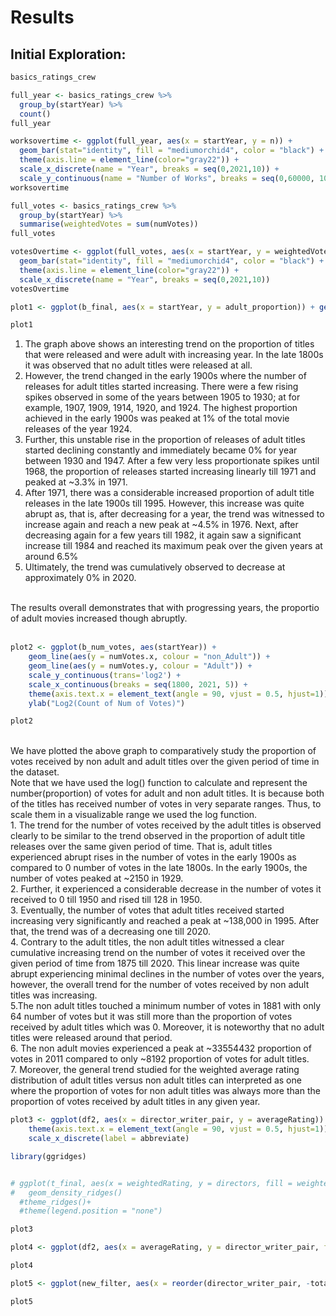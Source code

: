 # Results

## Initial Exploration:
```r
basics_ratings_crew
```   

```r
full_year <- basics_ratings_crew %>%
  group_by(startYear) %>%
  count()
full_year
```

```r
worksovertime <- ggplot(full_year, aes(x = startYear, y = n)) +
  geom_bar(stat="identity", fill = "mediumorchid4", color = "black") +
  theme(axis.line = element_line(color="gray22")) +
  scale_x_discrete(name = "Year", breaks = seq(0,2021,10)) + 
  scale_y_continuous(name = "Number of Works", breaks = seq(0,60000, 10000)) 
worksovertime
```

```r
full_votes <- basics_ratings_crew %>%
  group_by(startYear) %>%
  summarise(weightedVotes = sum(numVotes))
full_votes
```

```r
votesOvertime <- ggplot(full_votes, aes(x = startYear, y = weightedVotes)) +
  geom_bar(stat="identity", fill = "mediumorchid4", color = "black") +
  theme(axis.line = element_line(color="gray22")) +
  scale_x_discrete(name = "Year", breaks = seq(0,2021,10))
votesOvertime
```

```r
plot1 <- ggplot(b_final, aes(x = startYear, y = adult_proportion)) + geom_line() + scale_x_continuous(breaks = seq(1800, 2021, 3)) + theme(axis.text.x = element_text(angle = 90, vjust = 0.5, hjust=1))
```

```r
plot1 
```
1. The graph above shows an interesting trend on the proportion of titles that were released and were adult with increasing year. In the late 1800s it was observed that no adult titles were released at all.<br/>
2. However, the trend changed in the early 1900s where the number of releases for adult titles started increasing. There were a few rising spikes observed in some of the years between 1905 to 1930; at for example, 1907, 1909, 1914, 1920, and 1924. The highest proportion achieved in the early 1900s was peaked at 1% of the total movie releases of the year 1924.<br/>
3. Further, this unstable rise in the proportion of releases of adult titles started declining constantly and immediately became 0% for year between 1930 and 1947. After a few very less proportionate spikes until 1968, the proportion of releases started increasing linearly till 1971 and peaked at ~3.3% in 1971.<br/>
4. After 1971, there was a considerable increased proportion of adult title releases in the late 1900s till 1995. However, this increase was quite abrupt as, that is, after decreasing for a year, the trend was witnessed to increase again and reach a new peak at ~4.5% in 1976. Next, after decreasing again for a few years till 1982, it again saw a significant increase till 1984 and reached its maximum peak over the given years at around 6.5%<br/>
5. Ultimately, the trend was cumulatively observed to decrease at approximately 0% in 2020.<br/><br/>

The results overall demonstrates that with progressing years, the proportio of adult movies increased though abruptly.<br/><br/>

```r
plot2 <- ggplot(b_num_votes, aes(startYear)) + 
    geom_line(aes(y = numVotes.x, colour = "non_Adult")) + 
    geom_line(aes(y = numVotes.y, colour = "Adult")) + 
    scale_y_continuous(trans='log2') + 
    scale_x_continuous(breaks = seq(1800, 2021, 5)) + 
    theme(axis.text.x = element_text(angle = 90, vjust = 0.5, hjust=1)) + 
    ylab("Log2(Count of Num of Votes)")
```

```r
plot2
```
<br/>
We have plotted the above graph to comparatively study the proportion of votes received by non adult and adult titles over the given period of time in the dataset.<br/>
Note that we have used the log() function to calculate and represent the number(proportion) of votes for adult and non adult titles. It is because both of the titles has received number of votes in very separate ranges. Thus, to scale them in a visualizable range we used the log function.<br/>
1. The trend for the number of votes received by the adult titles is observed clearly to be similar to the trend observed in the proportion of adult title releases over the same given period of time. That is, adult titles experienced abrupt rises in the number of votes in the early 1900s as compared to 0 number of votes in the late 1800s. In the early 1900s, the number of votes peaked at ~2150 in 1929.<br/>
2. Further, it experienced a considerable decrease in the number of votes it received to 0 till 1950 and rised till 128 in 1950.<br/>
3. Eventually, the number of votes that adult titles received started increasing very significantly and reached a peak at ~138,000 in 1995. After that, the trend was of a decreasing one till 2020.<br/>
4. Contrary to the adult titles, the non adult titles witnessed a clear cumulative increasing trend on the number of votes it received over the given period of time from 1875 till 2020. This linear increase was quite abrupt experiencing minimal declines in the number of votes over the years, however, the overall trend for the number of votes received by non adult titles was increasing.<br/>
5.The non adult titles touched a minimum number of votes in 1881 with only 64 number of votes but it was still more than the proportion of votes received by adult titles which was 0. Moreover, it is noteworthy that no adult titles were released around that period.<br/>
6. The non adult movies experienced a peak at ~33554432 proportion of votes in 2011 compared to only ~8192 proportion of votes for adult titles.<br/>
7. Moreover, the general trend studied for the weighted average rating distribution of adult titles versus non adult titles can interpreted as one where the proportion of votes for non adult titles was always more than the proportion of votes received by adult titles in any given year.<br/>

```r
plot3 <- ggplot(df2, aes(x = director_writer_pair, y = averageRating)) + geom_boxplot() + 
    theme(axis.text.x = element_text(angle = 90, vjust = 0.5, hjust=1)) + 
    scale_x_discrete(label = abbreviate)
```

```r
library(ggridges)


# ggplot(t_final, aes(x = weightedRating, y = directors, fill = weightedRating))+
#   geom_density_ridges()
  #theme_ridges()+
  #theme(legend.position = "none")
```

```r
plot3
```

```r
plot4 <- ggplot(df2, aes(x = averageRating, y = director_writer_pair, fill = titleType)) + geom_density_ridges()
```

```r
plot4
```

```r
plot5 <- ggplot(new_filter, aes(x = reorder(director_writer_pair, -totalVotes), y = totalVotes, fill = titleType)) + geom_bar(stat = 'identity') + theme(axis.text.x = element_text(angle = 90, vjust = 0.5, hjust=1)) + scale_x_discrete(label=abbreviate)
```

```r
plot5
```

